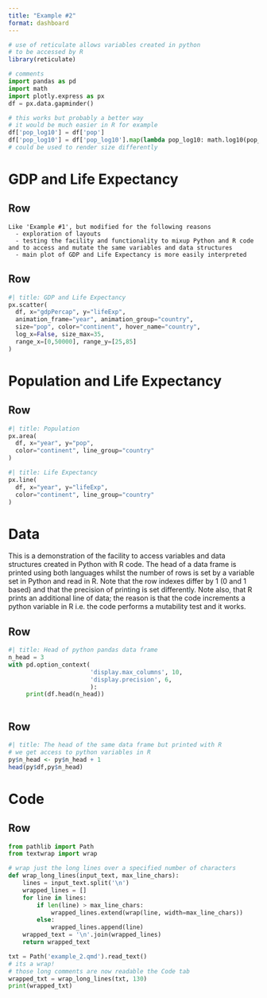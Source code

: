 ```yaml
---
title: "Example #2"
format: dashboard
---
```


```r
# use of reticulate allows variables created in python
# to be accessed by R
library(reticulate)
```


```python
# comments
import pandas as pd
import math
import plotly.express as px
df = px.data.gapminder()

# this works but probably a better way 
# it would be much easier in R for example
df['pop_log10'] = df['pop'] 
df['pop_log10'] = df['pop_log10'].map(lambda pop_log10: math.log10(pop_log10) )
# could be used to render size differently 

```

# GDP and Life Expectancy

## Row  {height="20%"}
```
Like 'Example #1', but modified for the following reasons
  - exploration of layouts
  - testing the facility and functionality to mixup Python and R code and to access and mutate the same variables and data structures
  - main plot of GDP and Life Expectancy is more easily interpreted
```

## Row  {height="80%"}
```python
#| title: GDP and Life Expectancy 
px.scatter(  
  df, x="gdpPercap", y="lifeExp", 
  animation_frame="year", animation_group="country", 
  size="pop", color="continent", hover_name="country",
  log_x=False, size_max=35, 
  range_x=[0,50000], range_y=[25,85] 
)  
```

# Population and Life Expectancy

## Row {.tabset}
```python
#| title: Population
px.area(
  df, x="year", y="pop", 
  color="continent", line_group="country"
)
```

```python
#| title: Life Expectancy
px.line(
  df, x="year", y="lifeExp", 
  color="continent", line_group="country"
)
```

# Data

This is a demonstration of the facility to access variables and data structures created in Python with R code. The head of a data frame is printed using both languages whilst the number of rows is set by a variable set in Python and read in R. Note that the row indexes differ by 1 (0 and 1 based) and that the precision of printing is set differently. Note also, that R prints an additional line of data; the reason is that the code increments a python variable in R i.e. the code performs a mutability test and it works.

## Row 

```python
#| title: Head of python pandas data frame 
n_head = 3
with pd.option_context(
                       'display.max_columns', 10,
                       'display.precision', 6,
                       ):
     print(df.head(n_head))
    
```

## Row 

```r
#| title: The head of the same data frame but printed with R
# we get access to python variables in R 
py$n_head <- py$n_head + 1
head(py$df,py$n_head)

```

# Code

## Row

```python
from pathlib import Path
from textwrap import wrap

# wrap just the long lines over a specified number of characters
def wrap_long_lines(input_text, max_line_chars):
    lines = input_text.split('\n')
    wrapped_lines = []
    for line in lines:
        if len(line) > max_line_chars:
            wrapped_lines.extend(wrap(line, width=max_line_chars))
        else:
            wrapped_lines.append(line)
    wrapped_text = '\n'.join(wrapped_lines)
    return wrapped_text

txt = Path('example_2.qmd').read_text()
# its a wrap!
# those long comments are now readable the Code tab
wrapped_txt = wrap_long_lines(txt, 130)
print(wrapped_txt)

```

